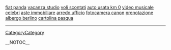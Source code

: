 <a href= http://fiat-panda.it-blog.biz >fiat panda</a>   <a href= http://vacanza-studio.ml10.biz >vacanza studio</a>   <a href= http://voli-scontati.it-blog.biz >voli scontati</a>   <a href= http://auto-usata-km-0.blog-it.biz >auto usata km 0</a>   <a href= http://video-musicale-celebri.it-blogs.biz >video musicale celebri</a>   <a href= http://aste-immobiliare.blog-it.biz >aste immobiliare</a>   <a href= http://arredo-ufficio.it-blog.biz >arredo ufficio</a>   <a href= http://fotocamera-canon.blog-it.biz >fotocamera canon</a>   <a href= http://prenotazione-albergo-berlino.blogs-it.biz >prenotazione albergo berlino</a>   <a href= http://cartolina-pasqua.blogs-it.biz >cartolina pasqua</a>
----
[[CategoryCategory]]

__NOTOC__